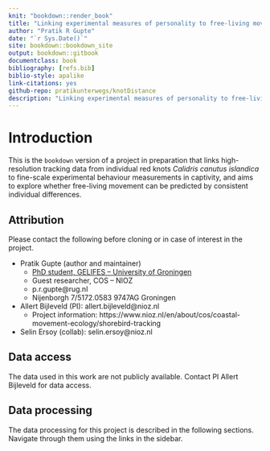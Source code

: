```yaml
--- 
knit: "bookdown::render_book"
title: "Linking experimental measures of personality to free-living movement"
author: "Pratik R Gupte"
date: "`r Sys.Date()`"
site: bookdown::bookdown_site
output: bookdown::gitbook
documentclass: book
bibliography: [refs.bib]
biblio-style: apalike
link-citations: yes
github-repo: pratikunterwegs/knotDistance
description: "Linking experimental measures of personality to free-living movement"
---
```


# Introduction

This is the `bookdown` version of a project in preparation that links high-resolution tracking data from individual red knots _Calidris canutus islandica_ to fine-scale experimental behaviour measurements in captivity, and aims to explore whether free-living movement can be predicted by consistent individual differences.

## Attribution

Please contact the following before cloning or in case of interest in the project.

- Pratik Gupte (author and maintainer)
  - [PhD student, GELIFES -- University of Groningen](https://www.rug.nl/staff/p.r.gupte)
  - Guest researcher, COS -- NIOZ
  - p.r.gupte@rug.nl
  - Nijenborgh 7/5172.0583 9747AG Groningen

- Allert Bijleveld (PI): allert.bijleveld@nioz.nl
  - Project information: https://www.nioz.nl/en/about/cos/coastal-movement-ecology/shorebird-tracking

- Selin Ersoy (collab): selin.ersoy@nioz.nl

## Data access

The data used in this work are not publicly available. Contact PI Allert Bijleveld for data access.

## Data processing

The data processing for this project is described in the following sections. Navigate through them using the links in the sidebar.